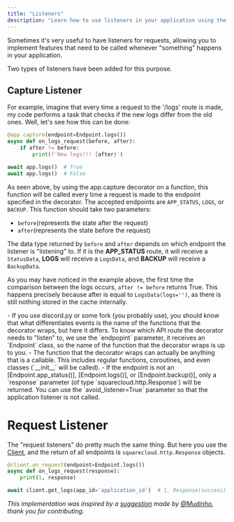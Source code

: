 ```yaml
---
title: "Listeners"
description: "Learn how to use listeners in your application using the squarecloud python sdk."
---
```


[cache]: app_cache
[Client]: ../user_guide/Client

Sometimes it's very useful to have listeners for requests, allowing you to implement features that need to be called whenever "something" happens in your application.

Two types of listeners have been added for this purpose.

## Capture Listener

For example, imagine that every time a request to the '/logs' route is made, my code performs a task that checks if the new logs differ from the old ones. Well, let's see how this can be done:

````python
@app.capture(endpoint=Endpoint.logs())
async def on_logs_request(before, after):
    if after != before:
        print(f'New logs!!! {after}')

await app.logs()  # True
await app.logs()  # False
````

As seen above, by using the app.capture decorator on a function, this function will be called every time a request is made to the endpoint specified in the decorator. The accepted endpoints are `APP_STATUS`, `LOGS`, or `BACKUP`. This function should take two parameters:

- `before`(represents the state after the request)
- `after`(represents the state before the request)

The data type returned by `before` and `after` depends on which endpoint the listener is "listening" to. If it is the **APP_STATUS** route, it will receive a `StatusData`, **LOGS** will receive a `LogsData`, and **BACKUP** will receive a `BackupData`.

As you may have noticed in the example above, the first time the comparison between the logs occurs, `after != before` returns True. This happens precisely because after is equal to `LogsData(logs='')`, as there is still nothing stored in the cache internally.

<Accordion title="Additional information about this decorator">
    - If you use discord.py or some fork (you probably use), you should
    know that what differentiates events is the name
    of the functions that the decorator wraps, but here it differs. To know
    which
    API route the decorator needs to "listen" to, we use the `endpopint` parameter, it
    receives an `Endpoint` class, so the name of the function that the decorator
    wraps is up to you.
    - The function that the decorator wraps can actually be anything that is
    a callable. This includes regular functions, coroutines, and even
    classes (`__init__` will be called).
    - If the endpoint is not an [Endpoint.app_status()], [Endpoint.logs()], or [Endpoint.backup()],
    only a `response` parameter (of type `squarecloud.http.Response`) will
    be returned.
</Accordion>
<Tip>
    You can use the `avoid_listener=True` parameter so that the application listener is not called.
</Tip>

# Request Listener

The "request listeners" do pretty much the same thing. But here you use the [Client], and the return of all endpoints is `squarecloud.http.Response` objects.

````python
@client.on_request(endpoint=Endpoint.logs())
async def on_logs_request(response):
    print(1, response)

await client.get_logs(app_id='application_id')  # 1, Response(success)
````

_This implementation was inspired by a [suggestion](https://github.com/squarecloudofc/wrapper-api-py/pull/1) made by [@Mudinho](https://github.com/zRickz), thank you for contributing._